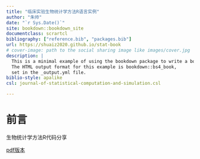 ```yaml
--- 
title: "临床实验生物统计学方法R语言实例"
author: "朱帅"
date: "`r Sys.Date()`"
site: bookdown::bookdown_site
documentclass: scrartcl    
bibliography: ["reference.bib", "packages.bib"]
url: https://shuaiz2020.github.io/stat-book
# cover-image: path to the social sharing image like images/cover.jpg
description: |
  This is a minimal example of using the bookdown package to write a book.
  The HTML output format for this example is bookdown::bs4_book,
  set in the _output.yml file.
biblio-style: apalike
csl: journal-of-statistical-computation-and-simulation.csl

---
```


# 前言

生物统计学方法R代码分享

[pdf版本](https://book.biostatwithshuai.com/stat-book.pdf)



